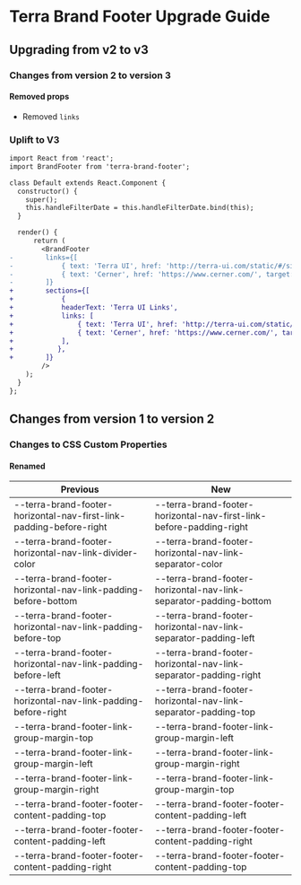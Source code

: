 
<Badge />

# Terra Brand Footer Upgrade Guide
## Upgrading from v2 to v3
### Changes from version 2 to version 3
#### Removed props
* Removed `links`

### Uplift to V3
```diff
import React from 'react';
import BrandFooter from 'terra-brand-footer';

class Default extends React.Component {
  constructor() {
    super();
    this.handleFilterDate = this.handleFilterDate.bind(this);
  }

  render() {
      return (
        <BrandFooter
-        links={[
-            { text: 'Terra UI', href: 'http://terra-ui.com/static/#/site/home' },
-            { text: 'Cerner', href: 'https://www.cerner.com/', target: '_blank' },
-        ]}
+        sections={[
+            {
+            headerText: 'Terra UI Links',
+            links: [
+                { text: 'Terra UI', href: 'http://terra-ui.com/static/#/site/home' },
+                { text: 'Cerner', href: 'https://www.cerner.com/', target: '_blank' },
+            ],
+           },
+        ]}
        />
    );
  }
};
```

## Changes from version 1 to version 2
### Changes to CSS Custom Properties

#### Renamed
| Previous | New |
|-|-|
| --terra-brand-footer-horizontal-nav-first-link-padding-before-right | --terra-brand-footer-horizontal-nav-first-link-before-padding-right |
| --terra-brand-footer-horizontal-nav-link-divider-color | --terra-brand-footer-horizontal-nav-link-separator-color |
| --terra-brand-footer-horizontal-nav-link-padding-before-bottom | --terra-brand-footer-horizontal-nav-link-separator-padding-bottom |
| --terra-brand-footer-horizontal-nav-link-padding-before-top | --terra-brand-footer-horizontal-nav-link-separator-padding-left |
| --terra-brand-footer-horizontal-nav-link-padding-before-left | --terra-brand-footer-horizontal-nav-link-separator-padding-right |
| --terra-brand-footer-horizontal-nav-link-padding-before-right | --terra-brand-footer-horizontal-nav-link-separator-padding-top |
| --terra-brand-footer-link-group-margin-top | --terra-brand-footer-link-group-margin-left |
| --terra-brand-footer-link-group-margin-left | --terra-brand-footer-link-group-margin-right |
| --terra-brand-footer-link-group-margin-right | --terra-brand-footer-link-group-margin-top |
| --terra-brand-footer-footer-content-padding-top | --terra-brand-footer-footer-content-padding-left |
| --terra-brand-footer-footer-content-padding-left | --terra-brand-footer-footer-content-padding-right |
| --terra-brand-footer-footer-content-padding-right | --terra-brand-footer-footer-content-padding-top |
